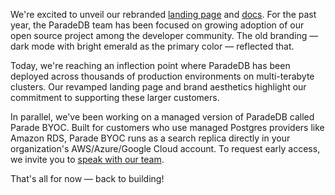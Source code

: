 We're excited to unveil our rebranded [landing page](https://paradedb.com) and [docs](https://docs.paradedb.com). For the past year, the ParadeDB team has
been focused on growing adoption of our open source project among the developer community. The old branding — dark mode with bright emerald as the primary color — reflected that.

Today, we're reaching an inflection point where ParadeDB has been deployed across thousands of production environments on multi-terabyte clusters. Our revamped landing page
and brand aesthetics highlight our commitment to supporting these larger customers.

In parallel, we've been working on a managed version of ParadeDB called Parade BYOC. Built for customers who use managed Postgres providers like Amazon
RDS, Parade BYOC runs as a search replica directly in your organization's AWS/Azure/Google Cloud account. To request early access, we invite you to [speak with our team](https://calendly.com/paradedb).

That's all for now — back to building!
